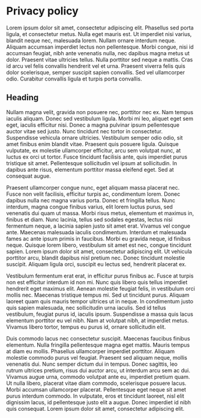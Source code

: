 # Privacy policy

Lorem ipsum dolor sit amet, consectetur adipiscing elit. Phasellus sed
porta ligula, et consectetur metus. Nulla eget mauris est. Ut imperdiet
nisi varius, blandit neque nec, malesuada lorem. Nullam ornare interdum
neque. Aliquam accumsan imperdiet lectus non pellentesque. Morbi congue,
nisi id accumsan feugiat, nibh ante venenatis nulla, nec dapibus magna
metus ut dolor. Praesent vitae ultricies tellus. Nulla porttitor sed neque
a mattis. Cras id arcu vel felis convallis hendrerit vel et urna. Praesent
viverra felis quis dolor scelerisque, semper suscipit sapien convallis.
Sed vel ullamcorper odio. Curabitur convallis ligula et turpis porta
convallis.

## Heading

Nullam magna velit, gravida non posuere nec, porttitor nec ex. Nam tempus
iaculis aliquam. Donec sed vestibulum ligula. Morbi mi leo, aliquet eget
sem eget, iaculis efficitur nisi. Donec a magna pulvinar ipsum
pellentesque auctor vitae sed justo. Nunc tincidunt nec tortor in
consectetur. Suspendisse vehicula ornare ultricies. Vestibulum semper odio
odio, sit amet finibus enim blandit vitae. Praesent quis posuere ligula.
Quisque vulputate, ex molestie ullamcorper efficitur, arcu sem volutpat
nunc, at luctus ex orci ut tortor. Fusce tincidunt facilisis ante, quis
imperdiet purus tristique sit amet. Pellentesque sollicitudin vel ipsum at
sollicitudin. In dapibus ante risus, elementum porttitor massa eleifend
eget. Sed at consequat augue.

Praesent ullamcorper congue nunc, eget aliquam massa placerat nec. Fusce
non velit facilisis, efficitur turpis ac, condimentum lorem. Donec dapibus
nulla nec magna varius porta. Donec et fringilla tellus. Nunc interdum,
magna congue finibus varius, elit lorem luctus purus, sed venenatis dui
quam ut massa. Morbi risus metus, elementum et maximus in, finibus et
diam. Nunc lacinia, tellus sed sodales egestas, lectus nisi fermentum
neque, a lacinia sapien justo sit amet erat. Vivamus vel congue ante.
Maecenas malesuada iaculis condimentum. Interdum et malesuada fames ac
ante ipsum primis in faucibus. Morbi eu gravida neque, id finibus neque.
Quisque lorem libero, vestibulum sit amet est nec, congue tincidunt
sapien. Lorem ipsum dolor sit amet, consectetur adipiscing elit. Ut
vehicula porttitor arcu, blandit dapibus nisl pretium nec. Donec tincidunt
molestie suscipit. Aliquam ligula orci, suscipit eu lectus sed, hendrerit
placerat ex.

Vestibulum fermentum erat erat, in efficitur purus finibus ac. Fusce at
turpis non est efficitur interdum id non mi. Nunc quis libero quis tellus
imperdiet hendrerit eget maximus elit. Aenean molestie feugiat felis, in
vestibulum orci mollis nec. Maecenas tristique tempus mi. Sed ut tincidunt
purus. Aliquam laoreet quam quis mauris tempor ultrices ut in neque. In
condimentum justo quis sapien malesuada, nec sollicitudin urna iaculis.
Sed id tellus vestibulum, feugiat purus id, iaculis ipsum. Suspendisse a
massa quis lacus elementum porttitor eu vel nibh. Nam at volutpat nibh, at
imperdiet metus. Vivamus libero tortor, tempus eu purus id, ornare
sollicitudin elit.

Duis commodo lacus nec consectetur suscipit. Maecenas faucibus finibus
elementum. Nulla fringilla pellentesque magna eget mattis. Mauris tempus
at diam eu mollis. Phasellus ullamcorper imperdiet porttitor. Aliquam
molestie commodo purus vel feugiat. Praesent sed aliquam neque, mollis
venenatis dui. Nunc semper dictum dui in tempus. Donec sagittis, leo
rutrum ultrices pretium, risus dui auctor arcu, ut interdum arcu sem ac
dui. Vivamus augue urna, commodo volutpat ante eu, imperdiet pretium quam.
Ut nulla libero, placerat vitae diam commodo, scelerisque posuere lacus.
Morbi accumsan ullamcorper placerat. Pellentesque eget neque sit amet
purus interdum commodo. In vulputate, eros et tincidunt laoreet, nisl elit
dignissim lacus, id pellentesque justo elit a augue. Donec imperdiet id
nibh quis consequat. Lorem ipsum dolor sit amet, consectetur adipiscing
elit.
